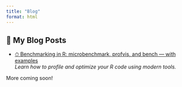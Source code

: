 ```yaml
---
title: "Blog"
format: html
---
```


## 📝 My Blog Posts

- [⏱ Benchmarking in R: microbenchmark, profvis, and bench — with examples](https://medium.com/@your-username/benchmarking-in-r-microbenchmark-profvis-and-bench-abc123)  
  *Learn how to profile and optimize your R code using modern tools.*

More coming soon!

